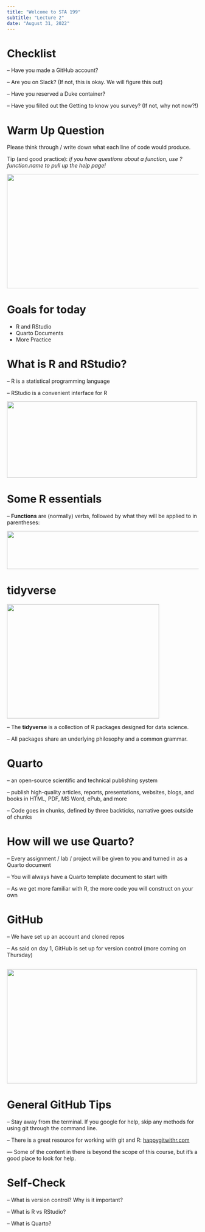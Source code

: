 ```yaml
---
title: "Welcome to STA 199"
subtitle: "Lecture 2"
date: "August 31, 2022"
---
```


# Checklist

-- Have you made a GitHub account?

-- Are you on Slack? (If not, this is okay. We will figure this out)

-- Have you reserved a Duke container?

-- Have you filled out the Getting to know you survey? (If not, why not now?!)

# Warm Up Question

Please think through / write down what each line of code would produce.

Tip (and good practice): *if you have questions about a function, use ?function.name to pull up the help page!*

![](images/02-Meeting-the-toolkit/Day2warmup1.png){width="700" height="300" fig-align="center"}

# Goals for today

-   R and RStudio
-   Quarto Documents
-   More Practice

# What is R and RStudio?

-- R is a statistical programming language

-- RStudio is a convenient interface for R

![](images/02-Meeting-the-toolkit/car.png){width="500" height="200" fig-align="right"}

# Some R essentials 

-- **Functions** are (normally) verbs, followed by what they will be applied to in parentheses: 

![](images/02-Meeting-the-toolkit/function.png){width="900" height="100" fig-align="right"}

# tidyverse 

![](images/02-Meeting-the-toolkit/tidyverse.png){width="400" height="300" fig-align="left"}

-- The **tidyverse** is a collection of R packages designed for data science. 

-- All packages share an underlying philosophy and a common grammar. 


# Quarto 

-- an open-source scientific and technical publishing system

-- publish high-quality articles, reports, presentations, websites, blogs, and books in HTML, PDF, MS Word, ePub, and more

-- Code goes in chunks, defined by three backticks, narrative goes outside of chunks

# How will we use Quarto?

-- Every assignment / lab / project will be given to you and turned in as a Quarto document 

-- You will always have a Quarto template document to start with 

-- As we get more familiar with R, the more code you will construct on your own 

# GitHub

-- We have set up an account and cloned repos 

-- As said on day 1, GitHub is set up for version control (more coming on Thursday)

## 

![](images/02-Meeting-the-toolkit/version.png){width="500" height="300" fig-align="left"}



# General GitHub Tips 

-- Stay away from the terminal. If you google for help, skip any methods for using git through the command line. 

-- There is a great resource for working with git and R: [happygitwithr.com](happygitwithr.com)

--- Some of the content in there is beyond the scope of this course, but it's a good place to look for help.

# Self-Check 

-- What is version control? Why is it important? 

-- What is R vs RStudio? 

-- What is Quarto? 










